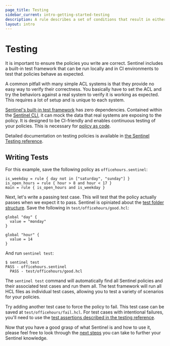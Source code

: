 ```yaml
---
page_title: Testing
sidebar_current: intro-getting-started-testing
description: A rule describes a set of conditions that result in either true or false.
layout: intro
---
```


# Testing

It is important to ensure the policies you write are correct. Sentinel
includes a built-in test framework that can be run locally and in CI
environments to test that policies behave as expected.

A common pitfall with many simple ACL systems is that they provide no easy
way to verify their correctness. You basically have to set the ACL and try
the behaviors against a real system to verify it is working as expected.
This requires a lot of setup and is unique to each system.

[Sentinel's built-in test framework](/sentinel/writing/testing) has zero
dependencies. Contained within the [Sentinel CLI](/sentinel/commands), it can
mock the data that real systems are exposing to the policy. It is designed to be
CI-friendly and enables continuous testing of your policies. This is necessary
for [policy as code](/sentinel/concepts/policy-as-code).

Detailed documentation on testing policies is available in [the Sentinel Testing
reference](/sentinel/writing/testing).

## Writing Tests

For this example, save the following policy as `officehours.sentinel`:

```sentinel
is_weekday = rule { day not in ["saturday", "sunday"] }
is_open_hours = rule { hour > 8 and hour < 17 }
main = rule { is_open_hours and is_weekday }
```

Next, let's write a passing test case. This will test that the policy actually passes
when we expect it to pass. Sentinel is opiniated about the [test folder structure](/sentinel/docs/writing/testing#test-folder-structure). Save the following in `test/officehours/good.hcl`:

```hcl
global "day" {
  value = "monday"
}

global "hour" {
  value = 14
}
```

And run `sentinel test`:

```
$ sentinel test
PASS - officehours.sentinel
  PASS - test/officehours/good.hcl
```

The `sentinel test` command will automatically find all Sentinel policies
and their associated test cases and run them all. The test framework will
run all HCL files as individual test cases, allowing you to test a variety
of scenarios for your policies.

Try adding another test case to force the policy to fail. This test case can
be saved at `test/officehours/fail.hcl`. For test cases with intentional
failures, you'll need to use the [test assertions described in the testing
reference](/sentinel/writing/testing#a-failing-test).

Now that you have a good grasp of what Sentinel is and how to use it, please feel
free to look through the
[next steps](/sentinel/intro/getting-started/next-steps)
you can take to further your Sentinel knowledge.
